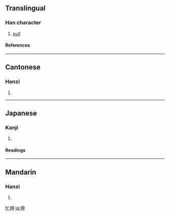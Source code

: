 {{see|伸}}

==Translingual==
===Han character===
{{Han char|rn=64|rad=手|as=05|sn=8|four=5500<sub>6</sub>|canj=手中田中 (QLWL)}}
# [[pull]]
====References====
{{Han ref|kx=0424.060|dkj=11928|dj=0772.020|hdz=31851.070|uh=62BB|ud=25275|bh=CCBD|bd=52413}}
----
==Cantonese==
===Hanzi===
{{yue-hanzi|jyut=|y=chan2}}
# {{defn|Cantonese}}
----
==Japanese==

===Kanji===
{{ja-kanji|grade=|rs=手05}}
# {{defn|Japanese}} 
====Readings====
{{ja-readings|on=[[しん]] (shin)|kun=[[のぶ]] (nobu), [[のべる]] (noberu), [[のばす]] (nobasu)}}
----
==Mandarin==
===Hanzi===
{{cmn-hanzi|pin=[[shèn]] ([[shen4]])|wg=shen<sup>4</sup>}}
# {{defn|Mandarin}}

[[fr:抻]]
[[ja:抻]]